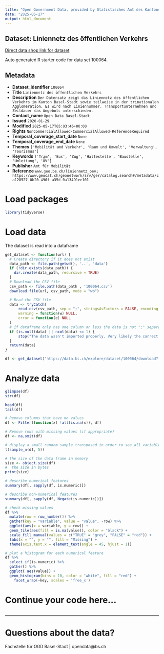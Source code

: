 ```yaml
---
title: "Open Government Data, provided by Statistisches Amt des Kantons Basel-Stadt - Fachstelle OGD"
date: "2025-05-17"
output: html_document
---
```


## Dataset: Liniennetz des öffentlichen Verkehrs

[Direct data shop link for dataset](https://data.bs.ch/explore/dataset/100064)

Auto generated R starter code for data set 100064.

## Metadata

- **Dataset_identifier** `100064`
- **Title** `Liniennetz des öffentlichen Verkehrs`
- **Description** `Der Datensatz zeigt das Liniennetz des öffentlichen Verkehrs im Kanton Basel-Stadt sowie teilweise in der trinationalen Agglomeration. Es wird nach Liniennummer, Transportunternehmen und Zeitdauer das Angebots unterschieden.`
- **Contact_name** `Open Data Basel-Stadt`
- **Issued** `2020-01-29`
- **Modified** `2025-05-17T05:03:46+00:00`
- **Rights** `NonCommercialAllowed-CommercialAllowed-ReferenceRequired`
- **Temporal_coverage_start_date** `None`
- **Temporal_coverage_end_date** `None`
- **Themes** `['Mobilität und Verkehr', 'Raum und Umwelt', 'Verwaltung', 'Tourismus']`
- **Keywords** `['Tram', 'Bus', 'Zug', 'Haltestelle', 'Baustelle', 'Umleitung', 'ÖV']`
- **Publisher** `Amt für Mobilität`
- **Reference** `www.geo.bs.ch/liniennetz_oev; https://www.geocat.ch/geonetwork/srv/ger/catalog.search#/metadata/ca128527-0b20-490f-a35d-0a13491ee101`


# Load packages

```r

library(tidyverse)
```

# Load data

The dataset is read into a dataframe

```r
get_dataset <- function(url) {
  # Create directory if it does not exist
  data_path <- file.path(getwd(), '..', 'data')
  if (!dir.exists(data_path)) {
    dir.create(data_path, recursive = TRUE)
  }
  # Download the CSV file
  csv_path <- file.path(data_path , '100064.csv')
  download.file(url, csv_path, mode = "wb")

  # Read the CSV file
  data <- tryCatch(
      read.csv(csv_path, sep = ";", stringsAsFactors = FALSE, encoding = "UTF-8"),
      warning = function(w) NULL,
      error = function(e) NULL
  )
  # if dataframe only has one column or less the data is not ";" separated
  if (is.null(data) || ncol(data) <= 1) {
      stop("The data wasn't imported properly. Very likely the correct separator couldn't be found.\nPlease check the dataset manually and adjust the code.")
  }
  return(data)
}
```

```r

df <- get_dataset('https://data.bs.ch/explore/dataset/100064/download?format=csv&timezone=Europe%2FZurich')

```

# Analyze data

```r

glimpse(df)
str(df)

head(df)
tail(df)

```

```r
# Remove columns that have no values
df <- Filter(function(x) !all(is.na(x)), df)

# Remove rows with missing values (if appropriate)
df <- na.omit(df)
```

```r
# display a small random sample transposed in order to see all variables
t(sample_n(df, 5))
```

```r
# the size of the data frame in memory
size <- object.size(df)
#  the size in bytes
print(size)
```

```r
# describe numerical features
summary(df[, sapply(df, is.numeric)])
```

```r
# describe non-numerical features
summary(df[, sapply(df, Negate(is.numeric))])
```

```r
# check missing values
df %>%
  mutate(row = row_number()) %>%
  gather(key = "variable", value = "value", -row) %>%
  ggplot(aes(x = variable, y = row)) +
  geom_tile(aes(fill = is.na(value)), color = "black") +
  scale_fill_manual(values = c("TRUE" = "grey", "FALSE" = "red")) +
  labs(x = "", y = "", fill = "Missing") +
  theme(axis.text.x = element_text(angle = 45, hjust = 1))
```

```r
# plot a histogram for each numerical feature
df %>%
  select_if(is.numeric) %>%
  gather() %>%
  ggplot( aes(value)) +
  geom_histogram(bins = 10, color = "white", fill = "red") +
    facet_wrap(~key, scales = 'free_x')
```

# Continue your code here...

```r

```
------------------------------------------------------------------------

# Questions about the data?

Fachstelle für OGD Basel-Stadt | opendata@bs.ch
